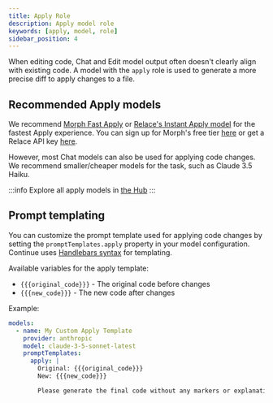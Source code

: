 ```yaml
---
title: Apply Role
description: Apply model role
keywords: [apply, model, role]
sidebar_position: 4
---
```



When editing code, Chat and Edit model output often doesn't clearly align with existing code. A model with the `apply` role is used to generate a more precise diff to apply changes to a file.

## Recommended Apply models

We recommend [Morph Fast Apply](https://morphllm.com) or [Relace's Instant Apply model](https://hub.continue.dev/relace/instant-apply) for the fastest Apply experience. You can sign up for Morph's free tier [here](https://morphllm.com/dashboard) or get a Relace API key [here](https://app.relace.ai/settings/api-keys).

However, most Chat models can also be used for applying code changes. We recommend smaller/cheaper models for the task, such as Claude 3.5 Haiku.

:::info
Explore all apply models in [the Hub](https://hub.continue.dev/explore/models?roles=apply)
:::

## Prompt templating

You can customize the prompt template used for applying code changes by setting the `promptTemplates.apply` property in your model configuration. Continue uses [Handlebars syntax](https://handlebarsjs.com/guide/) for templating.

Available variables for the apply template:

- `{{{original_code}}}` - The original code before changes
- `{{{new_code}}}` - The new code after changes

Example:

```yaml
models:
  - name: My Custom Apply Template
    provider: anthropic
    model: claude-3-5-sonnet-latest
    promptTemplates:
      apply: |
        Original: {{{original_code}}}
        New: {{{new_code}}}

        Please generate the final code without any markers or explanations.
```